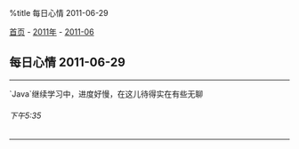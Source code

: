 %title 每日心情 2011-06-29

[[../../../index|首页]] - [[../index|2011年]] - [[index|2011-06]]
==每日心情 2011-06-29==
----
`Java`继续学习中，进度好慢，在这儿待得实在有些无聊
======下午5:35======
----
